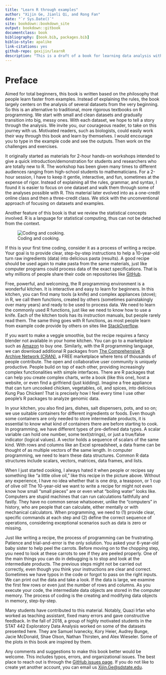 --- 
title: "Learn R through examples"
author: "Xijin Ge, Jianli Qi, and Rong Fan"
date: "`r Sys.Date()`"
site: bookdown::bookdown_site
output: bookdown::gitbook
documentclass: book
bibliography: [book.bib, packages.bib]
biblio-style: apalike
link-citations: yes
github-repo: gexijin/learnR
description: "This is a draft of a book for learning data analysis with the R language. This book emphasizes hands activities. Comments and suggestions are welcome."
---
   

# Preface{-}
Aimed for total beginners, this book is written based on the philosophy that people learn faster from examples. 
Instead of explaining the rules, the book largely centers on the analysis of several datasets from the very beginning.
 So this is an alternative to traditional, more rigorous textbooks on R programming. 
 We start with small and clean datasets and gradually transition into big, messy ones.
  With each dataset, we hope to tell a story through the analysis. 
  We invite you, our courageous reader, to take on this journey with us. 
  Motivated readers, such as biologists, could easily work their way through this book and learn by themselves. 
  I would encourage you to type in the example code and see the outputs. Then work on the challenges and exercises. 

It originally started as materials for 2-hour hands-on workshops intended to 
give a quick introduction/demonstration for students and researchers who are totally new to R. 
The workshop has been given many times to different audiences ranging from high-school students
 to mathematicians. For a 2-hour session, I have to keep it gentle, interactive, and fun, 
 sometimes at the expense of rigor. Instead of explaining all the rules, grammar, and syntax, 
 I found it is easier to focus on one dataset and walk them through some of the analyses possible with R. 
 This material later evolved into as a one-credit online class and then a three-credit class. 
 We stick with the unconventional approach of focusing on datasets and examples. 

Another feature of this book is that we review the statistical concepts involved. 
R is a language for statistical computing, thus can not be detached from the context. 

![Coding and cooking.](https://github.com/gexijin/learnR/raw/master/images/cooking.png)

If this is your first time coding, consider it as a process of writing a recipe. 
Your goal is to provide clear, step-by-step instructions to help a 10-year-old turn raw 
ingredients (data) into delicious pasta (results). A good recipe should be used again 
to make pasta from the same materials, just like computer programs could process data 
of the exact specifications. That is why millions of people share their code on repositories like [GitHub](https://github.com/).

Free, powerful, and welcoming, the R programming environment is a wonderful kitchen. 
It is interactive and easy to learn for beginners. In this kitchen, you can find many 
tools (a knife) and complex appliances (stove); in R, we call them functions,
 created by others (sometimes painstakingly over many years) and ready to be 
 used to process data. We need to learn the commonly used R functions, 
 just like we need to know how to use a knife. Each of the kitchen tools 
 has its instruction manuals, but people rarely read them. The same thing 
 goes with R functions, as most people learn from example code provide
  by others on sites like [StackOverflow](https://stackoverflow.com/).

If you want to make a veggie smoothie, but the recipe requires a fancy 
blender not available in your home kitchen. You can go to a marketplace
 such as [Amazon](https://www.amazon.com/) to buy one. 
 Similarly, with the R programming language, we can download additional R
  packages from [The Comprehensive R Archive Network (CRAN)](https://cran.r-project.org/), 
  a FREE marketplace where tens of thousands of people contribute. 
  The open and collaborative user community is uniquely productive. 
  People build on top of each other, providing increasingly complex 
  functionalities with simple interfaces. There are R packages that can 
  help you create complex charts,  write a book (like this one), 
  host a website, or even find a girlfriend (just kidding). 
  Imagine a free appliance that can turn uncooked chicken, 
  vegetables, oil, and spices, into delicious Kung Pao Chicken! 
  That is precisely how I feel every time I use other people's 
  R packages to analyze genomic data.

In your kitchen, you also find jars, dishes, salt dispensers, pots, and so on; 
we use suitable containers for different ingredients or foods. Even though some 
containers are only needed to store intermediate products, it is essential to 
know what kind of containers there are before starting to cook. In programming, 
we have different types of pre-defined data types. A scalar variable can hold 
one number, some text(strings), or just a true/false indicator (logical values). 
A vector holds a sequence of scalars of the same kind. With rows and columns 
like an Excel spreadsheet, a data frame can be thought of as multiple vectors 
of the same length. In computer programming, we need to learn these data structures. 
Common R data structures include scalars, vectors, matrices, data frames, and lists.

When I just started cooking, I always hated it when people or recipes say something 
like “a little  olive oil,” like this recipe in the picture above. Without any experience, 
I have no idea whether that is one drip, a teaspoon,  or 1 cup of olive oil! 
The 10-year-old we want to write a recipe for might not even know how small 
“small pieces” are or even what “boiling water” looks like. Computers are stupid 
machines that can run calculations faithfully and fastly.  They have no common sense whatsoever,
 unlike the “computers” in history, who are people that can calculate, either mentally or 
 with mechanical calculators. When programming, we need to (1) provide clear, specific commands 
 at each step and (2) define the correct sequence of operations, considering exceptional 
 scenarios such as data is zero or missing.

Just like writing a recipe, the process of programming can be frustrating. Patience and 
trial-and-error is the only solution. You asked your 6-year-old baby sister to help peel 
the carrots. Before moving on to the chopping step, you need to look at these carrots to 
see if they are peeled properly. One of the main things you can do in debugging is to 
stop and look at the intermediate products. The previous steps might not be carried 
out correctly, even though you think your instructions are clear and correct. 
Sometimes we have typos in the code or forgot to pass on the right inputs. 
We can print out the data and take a look. If the data is large, we examine 
the first few rows or even just the number of rows and columns. 
As you execute your code, the intermediate data objects are stored in the computer memory. 
The process of coding is the creating and modifying data objects in memory, step-by-step.


Many students have contributed to this material. Notably, Quazi Irfan who worked as 
teaching assistant, fixed many errors and gave constructive feedback. In the fall of 
2018, a group of highly motivated students in the STAT 442 Exploratory Data Analysis 
worked on some of the datasets presented here. They are Samuel Ivanecky, Kory Heier, 
Audrey Bunge, Jacie McDonald, Shae Olson, Nathan Thirsten, and Alex Wieseler. 
Some of the plots in this book are inspired by them.

Any comments and suggestions to make this book better would be welcome. 
This includes typos, errors, and organizational issues. The best place to reach 
out is through the [GitHub issues page](https://github.com/gexijin/learnR/issues).
 If you do not like to create yet another account, you can email us <Xijin.Ge@sdstate.edu>. 